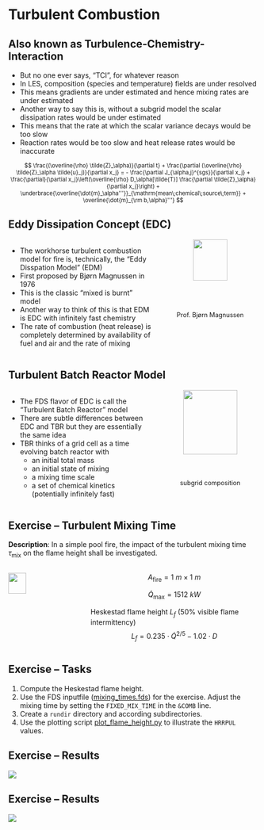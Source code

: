 # Turbulent Combustion

## Also known as Turbulence-Chemistry-Interaction

- But no one ever says, "TCI", for whatever reason
- In LES, composition (species and temperature) fields are under resolved
- This means gradients are under estimated and hence mixing rates are under estimated
- Another way to say this is, without a subgrid model the scalar dissipation rates would be under estimated
- This means that the rate at which the scalar variance decays would be too slow
- Reaction rates would be too slow and heat release rates would be inaccurate

<div style="text-align: center;">
<div style="font-size: 80%; margin-top: 0.5em;">
$$
\frac{(\overline{\rho} \tilde{Z}_\alpha)}{\partial t} + \frac{\partial (\overline{\rho} \tilde{Z}_\alpha \tilde{u}_j)}{\partial x_j}
= - \frac{\partial J_{\alpha,j}^{sgs}}{\partial x_j}
+ \frac{\partial}{\partial x_j}\left(\overline{\rho} D_\alpha[\tilde{T}] \frac{\partial \tilde{Z}_\alpha}{\partial x_j}\right)
+ \underbrace{\overline{\dot{m}_\alpha'''}}_{\mathrm{mean\;chemical\;source\;term}} + \overline{\dot{m}_{\rm b,\alpha}'''}
$$
</div>
</div>

## Eddy Dissipation Concept (EDC)

::: columns
::: {.column width="60%"}
- The workhorse turbulent combustion model for fire is, technically, the "Eddy Disspation Model" (EDM)
- First proposed by Bjørn Magnussen in 1976
- This is the classic "mixed is burnt" model
- Another way to think of this is that EDM is EDC with infinitely fast chemistry
- The rate of combustion (heat release) is completely determined by availability of fuel and air and the rate of mixing
:::

::: {.column width="40%"}
<div style="text-align: center;">
  <img src="./figs/Magnussen.png" width="60%">
  <div style="font-size: 90%; margin-top: 0.5em;">Prof. Bjørn Magnussen</div>
</div>
:::
:::

## Turbulent Batch Reactor Model

::: columns
::: {.column width="60%"}
- The FDS flavor of EDC is call the "Turbulent Batch Reactor" model
- There are subtle differences between EDC and TBR but they are essentially the same idea
- TBR thinks of a grid cell as a time evolving batch reactor with
  - an initial total mass
  - an initial state of mixing
  - a mixing time scale
  - a set of chemical kinetics (potentially infinitely fast)
:::

::: {.column width="40%"}
<div style="text-align: center;">
  <img src="./figs/transport_vs_mixing_1.png" width="75%">
  <div style="font-size: 90%; margin-top: 0.5em;">subgrid composition</div>
</div>
:::
:::

## Exercise -- Turbulent Mixing Time

**Description**: In a simple pool fire, the impact of the turbulent mixing time $\tau_{\text{mix}}$ on the flame height shall be investigated.

:::: {.columns}
::: {.column width="30%"}
![](./exercises/mixing_times/geometry.png){width="50%" fig-align="center"}
:::
::: {.column width="70%"}
$$A_{\text{fire}} = 1\ m \times 1\ m$$

$$\dot{Q}_{\text{max}} = 1512\ kW$$

Heskestad flame height $L_f$ (50% visible flame intermittency)
$$
L_f = 0.235\cdot \dot{Q}^{2/5} - 1.02\cdot D
$$
:::
::::

## Exercise -- Tasks

1. Compute the Heskestad flame height.
1. Use the FDS inputfile ([mixing_times.fds](./exercises/mixing_times/mixing_times.fds)) for the exercise. Adjust the mixing time by setting the `FIXED_MIX_TIME` in the `&COMB` line. 
1. Create a `rundir` directory and according subdirectories.
1. Use the plotting script [plot_flame_height.py](./exercises/mixing_times/plot_flame_height.py) to illustrate the `HRRPUL` values.

## Exercise -- Results

![](./exercises/mixing_times/HRR.png)

## Exercise -- Results

![](./exercises/mixing_times/flame_height.png)